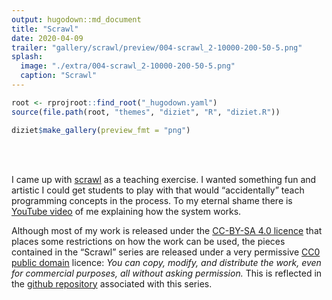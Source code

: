 ```yaml
---
output: hugodown::md_document
title: "Scrawl"
date: 2020-04-09
trailer: "gallery/scrawl/preview/004-scrawl_2-10000-200-50-5.png"
splash:
  image: "./extra/004-scrawl_2-10000-200-50-5.png"
  caption: "Scrawl"
---
```


<style>
.splash-caption-tweak{
 color: #000000;
}
</style>

```r
root <- rprojroot::find_root("_hugodown.yaml")
source(file.path(root, "themes", "diziet", "R", "diziet.R"))
```

<!--
> I must confess<br>I’ve made a mess<br>of what should be a small success.<br>But I digress<br>at least I’ve tried my very best I guess<br>(Courtney Barnett)
-->

```r
diziet$make_gallery(preview_fmt = "png")
```

<br><br>

I came up with [scrawl](https://github.com/djnavarro/scrawl) as a teaching exercise. I wanted something fun and artistic I could get students to play with that would "accidentally" teach programming concepts in the process. To my eternal shame there is [YouTube video](https://www.youtube.com/watch?v=ZUyahWLWVzY&list=PLRPB0ZzEYegNYW3ksiK3dvd6S4HMfKj1n) of me explaining how the system works.

Although most of my work is released under the [CC-BY-SA 4.0 licence](https://creativecommons.org/licenses/by-sa/4.0/) that places some restrictions on how the work can be used, the pieces contained in the "Scrawl" series are released under a very permissive [CC0 public domain](https://creativecommons.org/publicdomain/zero/1.0/) licence: *You can copy, modify, and distribute the work, even for commercial purposes, all without asking permission.* This is reflected in the [github repository](https://github.com/djnavarro/series-scrawl) associated with this series.
